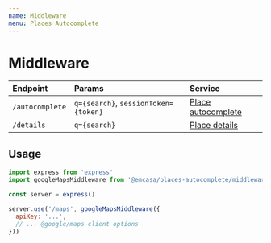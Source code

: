 ```yaml
---
name: Middleware
menu: Places Autocomplete
---
```


# Middleware

| Endpoint        | Params                               | Service |
| :-------------- | :----------------------------------- | :------ |
| `/autocomplete` | `q={search}`, `sessionToken={token}` | [Place autocomplete](https://developers.google.com/places/web-service/autocomplete) |
| `/details`      | `q={search}`                         | [Place details](https://developers.google.com/places/web-service/details) |

## Usage

```js
import express from 'express'
import googleMapsMiddleware from '@emcasa/places-autocomplete/middleware'

const server = express()

server.use('/maps', googleMapsMiddleware({
  apiKey: '...',
  // ... @google/maps client options
}))

```
